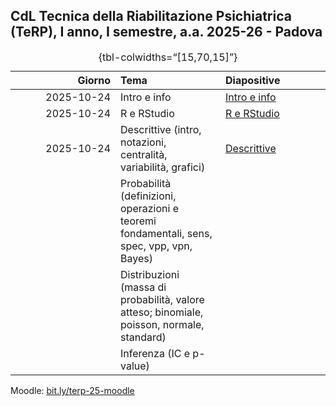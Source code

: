 ## CdL Tecnica della Riabilitazione Psichiatrica (TeRP), I anno, I semestre, a.a. 2025-26 - Padova

| **Giorno** | **Tema** | **Diapositive** |
|---:|:---|:---|
| 2025-10-24 | Intro e info | [Intro e info](../slides/00-intro_and_info.html) |
| 2025-10-24 | R e RStudio | [R e RStudio](../slides/01-r_rstudio.html) |
| 2025-10-24 | Descrittive (intro, notazioni, centralità, variabilità, grafici) | [Descrittive](../slides/02-descrittive.html) |
|  | Probabilità (definizioni, operazioni e teoremi fondamentali, sens, spec, vpp, vpn, Bayes) |  |
|  | Distribuzioni (massa di probabilità, valore atteso; binomiale, poisson, normale, standard) |  |
|  | Inferenza (IC e p-value) |  |

: {tbl-colwidths="\[15,70,15\]"}

Moodle: [bit.ly/terp-25-moodle](https://bit.ly/terp-25-moodle)

